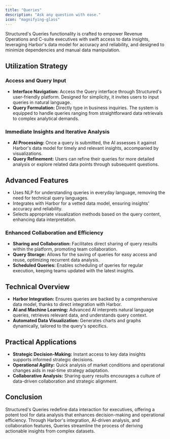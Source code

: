```yaml
---
title: "Queries"
description: "Ask any question with ease."
icon: "magnifying-glass"
---
```


Structured's Queries functionality is crafted to empower Revenue Operations and C-suite executives with swift access to data insights, leveraging Harbor's data model for accuracy and reliability, and designed to minimize dependencies and manual data manipulation.

## **Utilization Strategy**

### **Access and Query Input**

- **Interface Navigation:** Access the Query interface through Structured's user-friendly platform. Designed for simplicity, it invites users to input queries in natural language.
- **Query Formulation:** Directly type in business inquiries. The system is equipped to handle queries ranging from straightforward data retrievals to complex analytical demands.

### **Immediate Insights and Iterative Analysis**

- **AI Processing:** Once a query is submitted, the AI assesses it against Harbor's data model for timely and relevant insights, accompanied by visualizations.
- **Query Refinement:** Users can refine their queries for more detailed analysis or explore related data points through subsequent questions.

## **Advanced Features**

- Uses NLP for understanding queries in everyday language, removing the need for technical query languages.
- Integrates with Harbor for a vetted data model, ensuring insights' accuracy and reliability.
- Selects appropriate visualization methods based on the query content, enhancing data interpretation.

### **Enhanced Collaboration and Efficiency**

- **Sharing and Collaboration:** Facilitates direct sharing of query results within the platform, promoting team collaboration.
- **Query Storage:** Allows for the saving of queries for easy access and reuse, optimizing recurrent data analysis.
- **Scheduled Queries:** Enables scheduling of queries for regular execution, keeping teams updated with the latest insights.

## **Technical Overview**

- **Harbor Integration:** Ensures queries are backed by a comprehensive data model, thanks to direct integration with Harbor.
- **AI and Machine Learning:** Advanced AI interprets natural language queries, retrieves relevant data, and understands query context.
- **Automated Data Visualization:** Generates charts and graphs dynamically, tailored to the query's specifics.

## **Practical Applications**

- **Strategic Decision-Making:** Instant access to key data insights supports informed strategic decisions.
- **Operational Agility:** Quick analysis of market conditions and operational changes aids in real-time strategy adaptation.
- **Collaborative Analysis:** Sharing query results encourages a culture of data-driven collaboration and strategic alignment.

## **Conclusion**

Structured's Queries redefine data interaction for executives, offering a potent tool for data analysis that enhances decision-making and operational efficiency. Through Harbor's integration, AI-driven analysis, and collaboration features, Queries streamline the process of deriving actionable insights from complex datasets.
